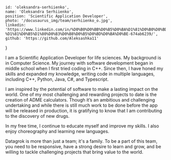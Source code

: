 <!-- markdownlint-disable first-line-h1 -->


    id: 'oleksandra-serhiienko',
    name: 'Oleksandra Serhiienko',
    position: 'Scientific Application Developer',
    photo: '/docusaurus_img/team/serhiienko_o.jpg',
    linkedin: 'https://www.linkedin.com/in/%D0%B0%D0%BB%D0%B5%D0%BA%D1%81%D0%B0%D0%BD%D0%B4%D1%80%D0%B0-%D1%81%D0%B5%D1%80%D0%B3%D0%B8%D0%B5%D0%BD%D0%BA%D0%BE-674ab6239/',
    github: 'https://github.com/Aleksashka11'
}

<Card meta={meta}>

I am a Scientific Application Developer for life sciences. My background is in Computer Science. My journey with software development began in middle school when I first tried coding in C++. Since then, I have honed my skills and expanded my knowledge, writing code in multiple languages, including C++, Python, Java, C#, and Typescript.

I am inspired by the potential of software to make a lasting impact on the world. One of my most challenging and rewarding projects to date is the creation of ADME calculators. Though it’s an ambitious and challenging undertaking and while there is still much work to be done before the app will be released in production, it is gratifying to know that I am contributing to the discovery of new drugs.

In my free time, I continue to educate myself and improve my skills. I also enjoy choreography and learning new languages.

Datagrok is more than just a team; it's a family. To be a part of this team, you need to be responsive, have a strong desire to learn and grow, and be willing to tackle challenging projects that bring value to the world.

</Card>
